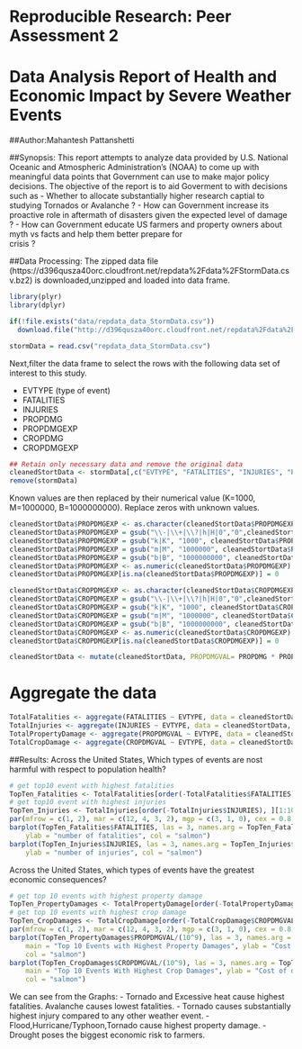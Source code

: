 Reproducible Research: Peer Assessment 2
========================================
Data Analysis Report of Health and Economic Impact by Severe Weather Events
========================================
##Author:Mahantesh Pattanshetti

##Synopsis:
This report attempts to analyze data provided by U.S. National Oceanic and Atmospheric Administration’s (NOAA) to
come up with meaningful data points that Government can use to make major policy decisions. The objective of the report is to aid Goverment to with decisions such as 
- Whether to allocate substantially higher research captial to studying Tornados or Avalanche ? 
- How can Government increase its proactive role in aftermath of disasters given the expected level of damage ? 
- How can Government educate US farmers and property owners about myth vs facts and help them better prepare for  
  crisis ? 

##Data Processing:
The zipped data file (https://d396qusza40orc.cloudfront.net/repdata%2Fdata%2FStormData.csv.bz2) is downloaded,unzipped and loaded into data frame. 

```r
library(plyr)
library(dplyr)

if(!file.exists("data/repdata_data_StormData.csv"))
  download.file("http://d396qusza40orc.cloudfront.net/repdata%2Fdata%2FStormData.csv.bz2", destfile="repdata_data_StormData.csv")

stormData = read.csv("repdata_data_StormData.csv")
```

Next,filter the data frame to select the rows with the following data set of interest to this study. 

- EVTYPE (type of event)
- FATALITIES
- INJURIES
- PROPDMG
- PROPDMGEXP
- CROPDMG
- CROPDMGEXP

```r
## Retain only necessary data and remove the original data
cleanedStortData <- stormData[,c("EVTYPE", "FATALITIES", "INJURIES", "PROPDMG", "PROPDMGEXP", "CROPDMG", "CROPDMGEXP")]
remove(stormData)
```

Known values are then replaced by their numerical value (K=1000, M=1000000, B=1000000000). Replace zeros with unknown values.

```r

cleanedStortData$PROPDMGEXP <- as.character(cleanedStortData$PROPDMGEXP)
cleanedStortData$PROPDMGEXP = gsub("\\-|\\+|\\?|h|H|0","0",cleanedStortData$PROPDMGEXP)
cleanedStortData$PROPDMGEXP = gsub("k|K", "1000", cleanedStortData$PROPDMGEXP)
cleanedStortData$PROPDMGEXP = gsub("m|M", "1000000", cleanedStortData$PROPDMGEXP)
cleanedStortData$PROPDMGEXP = gsub("b|B", "1000000000", cleanedStortData$PROPDMGEXP)
cleanedStortData$PROPDMGEXP <- as.numeric(cleanedStortData$PROPDMGEXP)
cleanedStortData$PROPDMGEXP[is.na(cleanedStortData$PROPDMGEXP)] = 0

cleanedStortData$CROPDMGEXP <- as.character(cleanedStortData$CROPDMGEXP)
cleanedStortData$CROPDMGEXP = gsub("\\-|\\+|\\?|h|H|0","0",cleanedStortData$CROPDMGEXP)
cleanedStortData$CROPDMGEXP = gsub("k|K", "1000", cleanedStortData$CROPDMGEXP)
cleanedStortData$CROPDMGEXP = gsub("m|M", "1000000", cleanedStortData$CROPDMGEXP)
cleanedStortData$CROPDMGEXP = gsub("b|B", "1000000000", cleanedStortData$CROPDMGEXP)
cleanedStortData$CROPDMGEXP <- as.numeric(cleanedStortData$CROPDMGEXP)
cleanedStortData$CROPDMGEXP[is.na(cleanedStortData$CROPDMGEXP)] = 0

cleanedStortData <- mutate(cleanedStortData, PROPDMGVAL= PROPDMG * PROPDMGEXP, CROPDMGVAL= CROPDMG * CROPDMGEXP)
```

# Aggregate the data 
```r
TotalFatalities <- aggregate(FATALITIES ~ EVTYPE, data = cleanedStortData, FUN = sum)
TotalInjuries <- aggregate(INJURIES ~ EVTYPE, data = cleanedStortData, FUN = sum)
TotalPropertyDamage <- aggregate(PROPDMGVAL ~ EVTYPE, data = cleanedStortData, FUN = sum)
TotalCropDamage <- aggregate(CROPDMGVAL ~ EVTYPE, data = cleanedStortData, FUN = sum)
```

##Results: 
Across the United States, Which types of events are nost harmful with respect to population health?
```r
# get top10 event with highest fatalities
TopTen_Fatalities <- TotalFatalities[order(-TotalFatalities$FATALITIES), ][1:10, ]
# get top10 event with highest injuries
TopTen_Injuries <- TotalInjuries[order(-TotalInjuries$INJURIES), ][1:10, ]
par(mfrow = c(1, 2), mar = c(12, 4, 3, 2), mgp = c(3, 1, 0), cex = 0.8)
barplot(TopTen_Fatalities$FATALITIES, las = 3, names.arg = TopTen_Fatalities$EVTYPE, main = "Top 10 events with Highest Fatalities", 
    ylab = "number of fatalities", col = "salmon")
barplot(TopTen_Injuries$INJURIES, las = 3, names.arg = TopTen_Injuries$EVTYPE, main = "Top 10 events with Highest Injuries", 
    ylab = "number of injuries", col = "salmon")
```

Across the United States, which types of events have the greatest economic consequences?
```r

# get top 10 events with highest property damage
TopTen_PropertyDamages <- TotalPropertyDamage[order(-TotalPropertyDamage$PROPDMGVAL), ][1:10, ]
# get top 10 events with highest crop damage
TopTen_CropDamages <- TotalCropDamage[order(-TotalCropDamage$CROPDMGVAL), ][1:10, ]
par(mfrow = c(1, 2), mar = c(12, 4, 3, 2), mgp = c(3, 1, 0), cex = 0.8)
barplot(TopTen_PropertyDamages$PROPDMGVAL/(10^9), las = 3, names.arg = TopTen_PropertyDamages$EVTYPE, 
    main = "Top 10 Events with Highest Property Damages", ylab = "Cost of damages ($ billions)", 
    col = "salmon")
barplot(TopTen_CropDamages$CROPDMGVAL/(10^9), las = 3, names.arg = TopTen_CropDamages$EVTYPE, 
    main = "Top 10 Events With Highest Crop Damages", ylab = "Cost of damages ($ billions)", 
    col = "salmon")
```

We can see from the Graphs: 
- Tornado and Excessive heat cause highest fatalities. Avalanche causes lowest fatalities. 
- Tornado causes substantially highest injury compared to any other weather event. 
- Flood,Hurricane/Typhoon,Tornado cause highest property damage. 
- Drought poses the biggest economic risk to farmers. 
